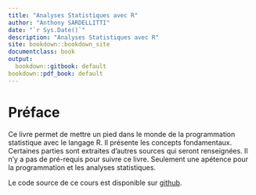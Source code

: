 ```yaml
---
title: "Analyses Statistiques avec R"
author: "Anthony SARDELLITTI"
date: "`r Sys.Date()`"
description: "Analyses Statistiques avec R"
site: bookdown::bookdown_site
documentclass: book
output:
  bookdown::gitbook: default
bookdown::pdf_book: default
---
```


# Préface

Ce livre permet de mettre un pied dans le monde de la programmation statistique avec le langage R. Il présente les concepts fondamentaux. Certaines parties sont extraites d'autres sources qui seront renseignées. Il n'y a pas de pré-requis pour suivre ce livre. Seulement une apétence pour la programmation et les analyses statistiques.

Le code source de ce cours est disponible sur [ github](https://github.com/AnthonySardellitti/Programmation_Statistique_R).